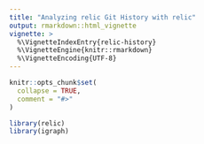 ```yaml
---
title: "Analyzing relic Git History with relic"
output: rmarkdown::html_vignette
vignette: >
  %\VignetteIndexEntry{relic-history}
  %\VignetteEngine{knitr::rmarkdown}
  %\VignetteEncoding{UTF-8}
---
```


```r
knitr::opts_chunk$set(
  collapse = TRUE,
  comment = "#>"
)
```

```r
library(relic)
library(igraph)
```


